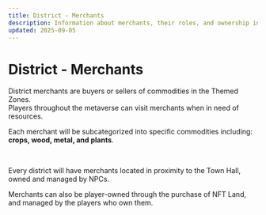 ```yaml
---
title: District - Merchants
description: Information about merchants, their roles, and ownership in Cornucopias districts.
updated: 2025-09-05
---
```


# District - Merchants

District merchants are buyers or sellers of commodities in the Themed Zones.  
Players throughout the metaverse can visit merchants when in need of resources.  

Each merchant will be subcategorized into specific commodities including: **crops, wood, metal, and plants**.

<br />

Every district will have merchants located in proximity to the Town Hall, owned and managed by NPCs.

<div className="note-box">
  Merchants can also be player-owned through the purchase of NFT Land, and managed by the players who own them.
</div>
